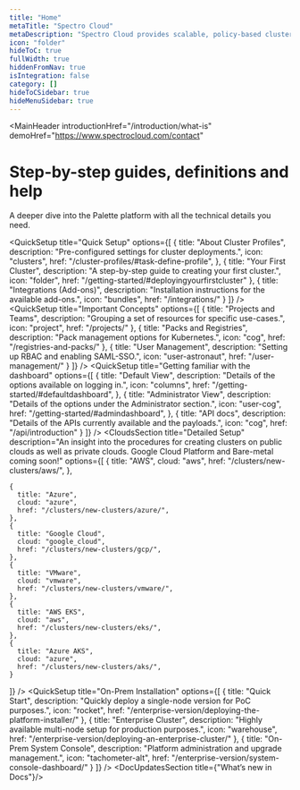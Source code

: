```yaml
---
title: "Home"
metaTitle: "Spectro Cloud"
metaDescription: "Spectro Cloud provides scalable, policy-based cluster management of Kubernetes for enterprises that need a high degree of control over their infrastructure, whether it is in public cloud, private cloud, bare metal or any combination. Enterprises can define the enterprise Kubernetes stack they need while still gaining the efficiencies of automation at scale."
icon: "folder"
hideToC: true
fullWidth: true
hiddenFromNav: true
isIntegration: false
category: []
hideToCSidebar: true
hideMenuSidebar: true
---
```



<MainHeader
  introductionHref="/introduction/what-is"
  demoHref="https://www.spectrocloud.com/contact"
 >
  <h1>Step-by-step guides, definitions and help</h1>
  
  <span> <p>A deeper dive into the Palette platform with all the technical details you need.</p></span>
</MainHeader>
<QuickSetup
  title="Quick Setup"
  options={[
    {
      title: "About Cluster Profiles",
      description: "Pre-configured settings for cluster deployments.",
      icon: "clusters",
      href: "/cluster-profiles/#task-define-profile",
    },
    {
      title: "Your First Cluster",
      description: "A step-by-step guide to creating your first cluster.",
      icon: "folder",
      href: "/getting-started/#deployingyourfirstcluster"
    },
    {
      title: "Integrations (Add-ons)",
      description: "Installation instructions for the available add-ons.",
      icon: "bundles",
      href: "/integrations/"
    }
  ]}
 />
 <QuickSetup
  title="Important Concepts"
  options={[
    {
      title: "Projects and Teams",
      description: "Grouping a set of resources for specific use-cases.",
      icon: "project",
      href: "/projects/"
    },
    {
      title: "Packs and Registries",
      description: "Pack management options for Kubernetes.",
      icon: "cog",
      href: "/registries-and-packs/"
    },
    {
      title: "User Management",
      description: "Setting up RBAC and enabling SAML-SSO.",
      icon: "user-astronaut",
      href: "/user-management/"
    }
  ]}
 />
 <QuickSetup
  title="Getting familiar with the dashboard"
  options={[
    {
      title: "Default View",
      description: "Details of the options available on logging in.",
      icon: "columns",
      href: "/getting-started/#defaultdashboard",
    },
    {
      title: "Administrator View",
      description: "Details of the options under the Administrator section.",
      icon: "user-cog",
      href: "/getting-started/#admindashboard",
    },
    {
      title: "API docs",
      description: "Details of the APIs currently available and the payloads.",
      icon: "cog",
      href: "/api/introduction"
    }
  ]}
  />
<CloudsSection
  title="Detailed Setup"
  description="An insight into the procedures for creating clusters on public clouds as well as private clouds. Google Cloud Platform and Bare-metal coming soon!"
  options={[
    {
      title: "AWS",
      cloud: "aws",
      href: "/clusters/new-clusters/aws/",
    },
    
    {
      title: "Azure",
      cloud: "azure",
      href: "/clusters/new-clusters/azure/",
    },
    {
      title: "Google Cloud",
      cloud: "google_cloud",
      href: "/clusters/new-clusters/gcp/",
    },
    {
      title: "VMware",
      cloud: "vmware",
      href: "/clusters/new-clusters/vmware/",
    },
    {
      title: "AWS EKS",
      cloud: "aws",
      href: "/clusters/new-clusters/eks/",
    },
    {
      title: "Azure AKS",
      cloud: "azure",
      href: "/clusters/new-clusters/aks/",
    }
  ]}
/>
<QuickSetup
  title="On-Prem Installation"
  options={[
    {
      title: "Quick Start",
      description: "Quickly deploy a single-node version for PoC purposes.",
      icon: "rocket",
      href: "/enterprise-version/deploying-the-platform-installer/"
    },
    {
      title: "Enterprise Cluster",
      description: "Highly available multi-node setup for production purposes.",
      icon: "warehouse",
      href: "/enterprise-version/deploying-an-enterprise-cluster/"
    },
    {
      title: "On-Prem System Console",
      description: "Platform administration and upgrade management.",
      icon: "tachometer-alt",
      href: "/enterprise-version/system-console-dashboard/"
    }
  ]}
 />
<DocUpdatesSection title={"What’s new in Docs"}/>
